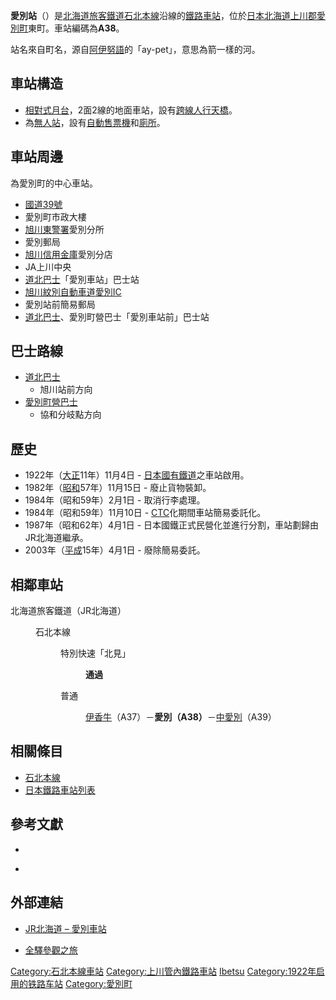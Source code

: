 
{{noteTA|T=zh-tw:愛別車站;zh-cn:爱别站;zh-hk:愛別站;|1=zh-tw:愛別車站;zh-cn:爱别站;zh-hk:愛別站;}}
{{日本車站資訊
|公司色 =  #2cb431
|文字色 = 
|站名 = 愛別站
|日文原名 = 愛別
|平假名 =あいべつ
|羅馬拼音 =Aibetsu
|前一站 =A37 [[伊香牛站|伊香牛]]
|前一站距離 =6.4
|後一站距離 =6.1
|後一站 = [[中愛別站|中愛別]] A39
|電報略號 = イヘ
|車站編號 = {{車站編號c|orange|A38}}
|停站路線數 =
|所屬公司 = [[File:JR_logo_(hokkaido).svg|23px]][[北海道旅客鐵道|北海道旅客鐵道]]（JR北海道）
|所屬路線 = {{color|#f7931d|■}}[[石北本線|石北本線]]
|距離 =25.9
|起點站 = [[新旭川車站|新旭川]]
|所在地 =[[北海道|北海道]][[上川郡_(石狩國)|上川郡]][[愛別町|愛別町]]東町
|車站構造 = [[地面車站|地面車站]]
|月台配置 = 2面2線
|啟用年月日 = 1922年（[[大正|大正]]11年）11月4日
|廢站年月日 = 
|上下車人次 = 
|統計年度 = 
|備註 = [[無人站|無人站]]
}}
'''愛別站'''（{{jpn|j=愛別駅|hg=あいべつえき|rm=Aibetsu eki|f=y}}）是[[北海道旅客鐵道|北海道旅客鐵道]][[石北本線|石北本線]]沿線的[[鐵路車站|鐵路車站]]，位於[[日本|日本]][[北海道|北海道]][[上川郡_(石狩國)|上川郡]][[愛別町|愛別町]]東町。車站編碼為'''A38'''。

站名來自町名，源自[[阿伊努語|阿伊努語]]的「ay-pet」，意思為箭一樣的河。
==車站構造==
*[[相對式月台|相對式月台]]，2面2線的地面車站，設有[[人行天橋|跨線人行天橋]]。
*為[[無人站|無人站]]，設有[[自動售票機|自動售票機]]和[[廁所|廁所]]。

==車站周邊==
為愛別町的中心車站。
*[[國道39號|國道39號]]
*愛別町市政大樓
*[[旭川東警署|旭川東警署]]愛別分所
*愛別郵局
*[[旭川信用金庫|旭川信用金庫]]愛別分店
*JA上川中央
*[[道北巴士|道北巴士]]「愛別車站」巴士站
*[[旭川紋別自動車道|旭川紋別自動車道]][[愛別IC|愛別IC]]
*愛別站前簡易郵局
*[[道北巴士|道北巴士]]、愛別町營巴士「愛別車站前」巴士站

==巴士路線==
*[[道北巴士|道北巴士]]
**旭川站前方向
*[[愛別町營巴士|愛別町營巴士]]
**協和分岐點方向

==歷史==
*1922年（[[大正|大正]]11年）11月4日 - [[日本國有鐵道|日本國有鐵道]]之車站啟用。
*1982年（[[昭和|昭和]]57年）11月15日 - 廢止貨物裝卸。
*1984年（昭和59年）2月1日 - 取消行李處理。
* 1984年（昭和59年）11月10日 - [[調度集中系統|CTC]]化期間車站簡易委託化。
*1987年（昭和62年）4月1日 - 日本國鐵正式民營化並進行分割，車站劃歸由JR北海道繼承。
*2003年（[[平成|平成]]15年）4月1日 - 廢除簡易委託。

== 相鄰車站 ==
; 北海道旅客鐵道（JR北海道）
: {{color|#f7931d|■}}石北本線
:: 特別快速「北見」
::: '''通過'''
:: 普通
::: [[伊香牛站|伊香牛]]（A37）－'''愛別（A38）'''－[[中愛別站|中愛別]]（A39）

==相關條目==
* [[石北本線|石北本線]]
*[[日本鐵路車站列表|日本鐵路車站列表]]
==參考文獻==
*{{cite book
  | author = 今尾惠介
  | title = {{lang|ja|日本鉄道旅行地図帳 1号・北海道}}
  | publisher = 新潮社
  | series = {{lang|ja|日本鉄道旅行地図帳}}
  | year = 2008
  | isbn = 978-4-10-790019-7
}}

*{{cite book
  | author = 本久公洋
  | title = {{lang|ja|北海道鉄道駅大図鑑}}
  | publisher = 北海道新聞社
  | series = 
  | year = 2008
  | isbn = 
}}

== 外部連結 ==
* {{ja}}[http://www.jrhokkaido.co.jp/network/station/station.html#4523 JR北海道 – 愛別車站] {{Wayback|url=http://www.jrhokkaido.co.jp/network/station/station.html#4523 |date=20190202042725 }}
* {{ja}}[http://www.tsuchibuta.com/jr-hokkaido/sekihokuline/09aibetsu/09aibetsu.htm 全驛參觀之旅] {{Wayback|url=http://www.tsuchibuta.com/jr-hokkaido/sekihokuline/09aibetsu/09aibetsu.htm |date=20120622174037 }}

{{石北本線}}


{{DEFAULTSORT:Aibetsu}}
[[Category:石北本線車站|Category:石北本線車站]]
[[Category:上川管內鐵路車站|Category:上川管內鐵路車站]]
[[Category:日本鐵路車站_A|Ibetsu]]
[[Category:1922年启用的铁路车站|Category:1922年启用的铁路车站]]
[[Category:愛別町|Category:愛別町]]